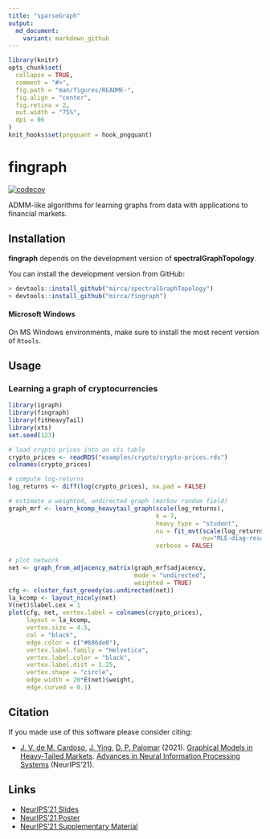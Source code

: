 ```yaml
---
title: "sparseGraph"
output:
  md_document:
    variant: markdown_github
---
```


<!-- README.md is generated from README.Rmd. Please edit that file -->

```r
library(knitr)
opts_chunk$set(
  collapse = TRUE,
  comment = "#>",
  fig.path = "man/figures/README-",
  fig.align = "center",
  fig.retina = 2,
  out.width = "75%",
  dpi = 96
)
knit_hooks$set(pngquant = hook_pngquant)
```

# fingraph
[![codecov](https://codecov.io/gh/mirca/fingraph/branch/main/graph/badge.svg?token=OhreF1p2Yt)](https://codecov.io/gh/mirca/fingraph)


ADMM-like algorithms for learning graphs from data with applications to financial markets.

## Installation

**fingraph** depends on the development version of **spectralGraphTopology**.

You can install the development version from GitHub:
```r
> devtools::install_github("mirca/spectralGraphTopology")
> devtools::install_github("mirca/fingraph")
```

#### Microsoft Windows
On MS Windows environments, make sure to install the most recent version of ``Rtools``.

## Usage

### Learning a graph of cryptocurrencies
```r
library(igraph)
library(fingraph)
library(fitHeavyTail)
library(xts)
set.seed(123)

# load crypto prices into an xts table
crypto_prices <- readRDS("examples/crypto/crypto-prices.rds")
colnames(crypto_prices)

# compute log-returns
log_returns <- diff(log(crypto_prices), na.pad = FALSE)

# estimate a weighted, undirected graph (markov random field)
graph_mrf <- learn_kcomp_heavytail_graph(scale(log_returns),
                                         k = 7,
                                         heavy_type = "student",
                                         nu = fit_mvt(scale(log_returns),
                                                      nu="MLE-diag-resample")$nu,
                                         verbose = FALSE)

# plot network
net <- graph_from_adjacency_matrix(graph_mrf$adjacency,
                                   mode = "undirected",
                                   weighted = TRUE)
cfg <- cluster_fast_greedy(as.undirected(net))
la_kcomp <- layout_nicely(net)
V(net)$label.cex = 1
plot(cfg, net, vertex.label = colnames(crypto_prices),
     layout = la_kcomp,
     vertex.size = 4.5,
     col = "black", 
     edge.color = c("#686de0"),
     vertex.label.family = "Helvetica",
     vertex.label.color = "black",
     vertex.label.dist = 1.25,
     vertex.shape = "circle",
     edge.width = 20*E(net)$weight,
     edge.curved = 0.1)
```

## Citation
If you made use of this software please consider citing:

-   [J. V. de M. Cardoso](https://mirca.github.io), [J. Ying](https://github.com/jxying),
    [D. P. Palomar](https://www.danielppalomar.com) (2021).
    [Graphical Models in Heavy-Tailed Markets](https://palomar.home.ece.ust.hk/papers/2021/CardosoYingPalomar-NeurIPS2021.pdf).
    [Advances in Neural Information Processing Systems](https://neurips.cc/Conferences/2021) (NeurIPS’21).

## Links
- [NeurIPS’21 Slides](https://palomar.home.ece.ust.hk/papers/2021/CardosoYingPalomar-NeurIPS2021-slides.pdf)
- [NeurIPS'21 Poster](https://palomar.home.ece.ust.hk/papers/2021/CardosoYingPalomar-NeurIPS2021-poster.png)
- [NeurIPS'21 Supplementary Material](https://palomar.home.ece.ust.hk/papers/2021/CardosoYingPalomar-NeurIPS2021-supplemental.pdf)
